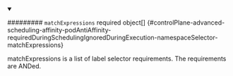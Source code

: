 


<details className="config-field" data-expandable="true" open>
<summary>

######### `matchExpressions` <span className="config-field-required" data-required="false">required</span> <span className="config-field-type">object[]</span> <span className="config-field-default"></span> <span className="config-field-enum"></span> {#controlPlane-advanced-scheduling-affinity-podAntiAffinity-requiredDuringSchedulingIgnoredDuringExecution-namespaceSelector-matchExpressions}

matchExpressions is a list of label selector requirements. The requirements are ANDed.

</summary>

<PartialMatchexpressionsreference />


</details>
